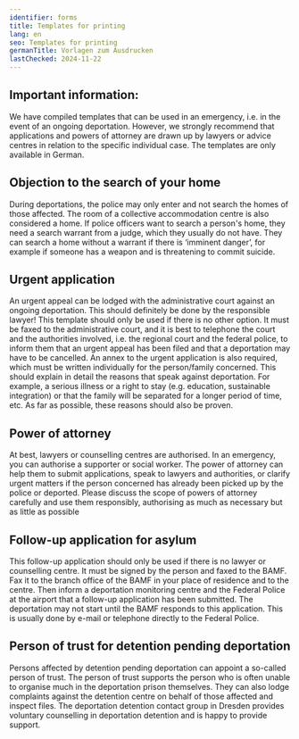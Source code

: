 ```yaml
---
identifier: forms
title: Templates for printing
lang: en
seo: Templates for printing
germanTitle: Vorlagen zum Ausdrucken
lastChecked: 2024-11-22
---
```


## Important information:

We have compiled templates that can be used in an emergency, i.e. in the event of an ongoing deportation. However, we strongly recommend that applications and powers of attorney are drawn up by lawyers or advice centres in relation to the specific individual case. The templates are only available in German.

## Objection to the search of your home

During deportations, the police may only enter and not search the homes of those affected. The room of a collective accommodation centre is also considered a home. If police officers want to search a person's home, they need a search warrant from a judge, which they usually do not have. They can search a home without a warrant if there is ‘imminent danger’, for example if someone has a weapon and is threatening to commit suicide.

## Urgent application

An urgent appeal can be lodged with the administrative court against an ongoing deportation. This should definitely be done by the responsible lawyer! This template should only be used if there is no other option. It must be faxed to the administrative court, and it is best to telephone the court and the authorities involved, i.e. the regional court and the federal police, to inform them that an urgent appeal has been filed and that a deportation may have to be cancelled. An annex to the urgent application is also required, which must be written individually for the person/family concerned. This should explain in detail the reasons that speak against deportation. For example, a serious illness or a right to stay (e.g. education, sustainable integration) or that the family will be separated for a longer period of time, etc. As far as possible, these reasons should also be proven.

## Power of attorney

At best, lawyers or counselling centres are authorised. In an emergency, you can authorise a supporter or social worker. The power of attorney can help them to submit applications, speak to lawyers and authorities, or clarify urgent matters if the person concerned has already been picked up by the police or deported. Please discuss the scope of powers of attorney carefully and use them responsibly, authorising as much as necessary but as little as possible

## Follow-up application for asylum

This follow-up application should only be used if there is no lawyer or counselling centre. It must be signed by the person and faxed to the BAMF. Fax it to the branch office of the BAMF in your place of residence and to the centre. Then inform a deportation monitoring centre and the Federal Police at the airport that a follow-up application has been submitted. The deportation may not start until the BAMF responds to this application. This is usually done by e-mail or telephone directly to the Federal Police.

## Person of trust for detention pending deportation

Persons affected by detention pending deportation can appoint a so-called person of trust. The person of trust supports the person who is often unable to organise much in the deportation prison themselves. They can also lodge complaints against the detention centre on behalf of those affected and inspect files. The deportation detention contact group in Dresden provides voluntary counselling in deportation detention and is happy to provide support.
